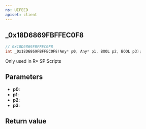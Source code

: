 ```yaml
---
ns: UIFEED
apiset: client
---
```

## _0x18D6869FBFFEC0F8

```c
// 0x18D6869FBFFEC0F8
int _0x18D6869FBFFEC0F8(Any* p0, Any* p1, BOOL p2, BOOL p3);
```

Only used in R* SP Scripts

## Parameters
* **p0**:
* **p1**:
* **p2**:
* **p3**:

## Return value